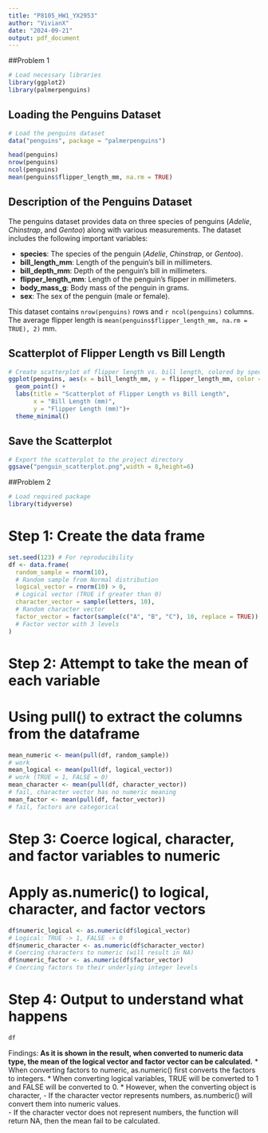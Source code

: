 ```yaml
---
title: "P8105_HW1_YX2953"
author: "VivianX"
date: "2024-09-21"
output: pdf_document
---
```


##Problem 1

```r
# Load necessary libraries
library(ggplot2)
library(palmerpenguins)
```

## Loading the Penguins Dataset

```r
# Load the penguins dataset
data("penguins", package = "palmerpenguins")

head(penguins)
nrow(penguins)
ncol(penguins)
mean(penguins$flipper_length_mm, na.rm = TRUE)
```

## Description of the Penguins Dataset

The penguins dataset provides data on three species of penguins (*Adelie*, *Chinstrap*, and *Gentoo*) along with various measurements. The dataset includes the following important variables:

- **species**: The species of the penguin (*Adelie*, *Chinstrap*, or *Gentoo*).
- **bill_length_mm**: Length of the penguin's bill in millimeters.
- **bill_depth_mm**: Depth of the penguin's bill in millimeters.
- **flipper_length_mm**: Length of the penguin's flipper in millimeters.
- **body_mass_g**: Body mass of the penguin in grams.
- **sex**: The sex of the penguin (male or female).

This dataset contains `nrow(penguins)` rows and `r ncol(penguins)` columns. The average flipper length is `mean(penguins$flipper_length_mm, na.rm = TRUE), 2)` mm.

## Scatterplot of Flipper Length vs Bill Length

```r
# Create scatterplot of flipper length vs. bill length, colored by species
ggplot(penguins, aes(x = bill_length_mm, y = flipper_length_mm, color = species)) +
  geom_point() +
  labs(title = "Scatterplot of Flipper Length vs Bill Length",
       x = "Bill Length (mm)",
       y = "Flipper Length (mm)")+
  theme_minimal()
```
## Save the Scatterplot

```r
# Export the scatterplot to the project directory
ggsave("penguin_scatterplot.png",width = 8,height=6)
```


##Problem 2


```r
# Load required package
library(tidyverse)
```


# Step 1: Create the data frame

```r
set.seed(123) # For reproducibility
df <- data.frame(
  random_sample = rnorm(10),                           
  # Random sample from Normal distribution
  logical_vector = rnorm(10) > 0,                      
  # Logical vector (TRUE if greater than 0)
  character_vector = sample(letters, 10),              
  # Random character vector
  factor_vector = factor(sample(c("A", "B", "C"), 10, replace = TRUE)) 
  # Factor vector with 3 levels
)
```

# Step 2: Attempt to take the mean of each variable
# Using pull() to extract the columns from the dataframe

```r
mean_numeric <- mean(pull(df, random_sample))          
# work
mean_logical <- mean(pull(df, logical_vector))         
# work (TRUE = 1, FALSE = 0)
mean_character <- mean(pull(df, character_vector))   
# fail, character vector has no numeric meaning
mean_factor <- mean(pull(df, factor_vector))         
# fail, factors are categorical
```

# Step 3: Coerce logical, character, and factor variables to numeric
# Apply as.numeric() to logical, character, and factor vectors

```r
df$numeric_logical <- as.numeric(df$logical_vector)    
# Logical: TRUE -> 1, FALSE -> 0
df$numeric_character <- as.numeric(df$character_vector) 
# Coercing characters to numeric (will result in NA)
df$numeric_factor <- as.numeric(df$factor_vector)     
# Coercing factors to their underlying integer levels
```


# Step 4: Output to understand what happens

```r
df
```

Findings:
**As it is shown in the result, when converted to numeric data type, the mean of the logical vector and factor vector can be calculated.**
* When converting factors to numeric, as.numeric() first converts the factors to integers.
* When converting logical variables, TRUE will be converted to 1 and FALSE will be converted to 0.
* However, when the converting object is character,
- If the character vector represents numbers, as.numberic() will convert them into numeric values.\
- If the character vector does not represent numbers, the function will return NA, then the mean fail to be calculated.

